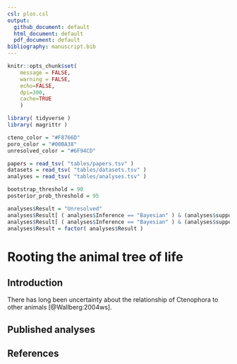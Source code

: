 ```yaml
---
csl: plos.csl
output:
  github_document: default
  html_document: default
  pdf_document: default
bibliography: manuscript.bib
---
```


```r
knitr::opts_chunk$set(
	message = FALSE,
	warning = FALSE,
	echo=FALSE,
	dpi=300,
	cache=TRUE
	)
```

```r
library( tidyverse )
library( magrittr )
```

```r
cteno_color = "#F8766D"
poro_color = "#00BA38"
unresolved_color = "#6F94CD"

papers = read_tsv( "tables/papers.tsv" )
datasets = read_tsv( "tables/datasets.tsv" )
analyses = read_tsv( "tables/analyses.tsv" )

bootstrap_threshold = 90
posterior_prob_threshold = 95

analyses$Result = "Unresolved"
analyses$Result[ ( analyses$Inference == "Bayesian" ) & (analyses$support_porifera_sister >= posterior_prob_threshold) ] = "Porifera-sister"
analyses$Result[ ( analyses$Inference == "Bayesian" ) & (analyses$support_ctenophora_sister >= posterior_prob_threshold) ] = "Ctenophora-sister"
analyses$Result = factor( analyses$Result )

```


# Rooting the animal tree of life

## Introduction

There has long been uncertainty about the relationship of Ctenophora to other animals [@Wallberg:2004ws].

## Published analyses

## References

